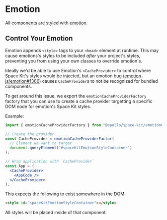 
<Meta title="Guides/Emotion" />

# Emotion

All components are styled with [emotion](https://emotion.sh).

## Control Your Emotion

Emotion appends `<style>` tags to your `<head>` element at runtime. This may cause emotions's styles to be included _after_ your project's styles, preventing you from using your own classes to override emotion's.

Ideally we'd be able to use Emotion's `<CacheProvider>` to control where Space Kit's styles would be injected, but an emotion bug ([emotion-js/emotion#1386](https://github.com/emotion-js/emotion/issues/1386)) causes `CacheProvider`s to not be recognized for bundled components.

To get around this issue, we export the `emotionCacheProviderFactory` factory that you can use to create a cache provider targetting a specific DOM node for emotion's Space Kit styles.

Example:

```jsx
import { emotionCacheProviderFactory } from "@apollo/space-kit/emotionCacheProviderFactory";

// Create the provider
const CacheProvider = emotionCacheProviderFactor(
  // Element we want to target
  document.queryElement("#spaceKitEmotionStyleContainer")
);

// Wrap application with `CacheProvider`
const App = (
  <CacheProvider>
    <AppCode />
  </CacheProvider>
);
```

This expects the following to exist somewhere in the DOM:

```html
<style id="spaceKitEmotionStyleContainer"></style>
```

All styles will be placed inside of that component.

